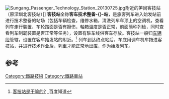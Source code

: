 {{noteTA
|T=zh-hans:客技站;zh-hk:客技站;zh-tw:列車整備站;
|1=zh-hans:客技站;zh-hk:客技站;zh-tw:列車整備站;
|2=zh-hans:车辆段;zh-hk:車廠;zh-tw:機廠;
}}
{{refimprove|time=2016-11-03}}
[[File:Sungang_Passenger_Technology_Station_20130725.jpg|thumb]]附近的笋岗客技站（原深圳北客技站）]]
'''客技站'''全称'''客车技术整备-{}-站'''，是旅客列车进入始发站前进行技术整备的站场（包括车辆检查，维修水箱，清洗列车车顶上的空调机，查看列车走行裝置，车轮踏面是否有擦伤，軸箱溫度是否正常，前面简称列检，同时查看列车制韌装置是否正常等任务），设置有駐车线供客车存放。客技站一般归[[车辆段|车辆段]]管辖，设置在客车始发站的附近。<ref>[http://zhidao.baidu.com/question/369404123.html 客技站是干嘛的?] {{Wayback|url=http://zhidao.baidu.com/question/369404123.html |date=20200422052533 }}_百度知道</ref>
列车到达终点站后，车底用调车机车拖进客技站，并进行技术作业后，列車才能正常地出库，作为始发列车。

== 参考 ==
<references />
{{鐵路}}
{{Portal bar|交通|鐵路}}


[[Category:鐵路技術|Category:鐵路技術]]
[[Category:鐵路車站|Category:鐵路車站]]